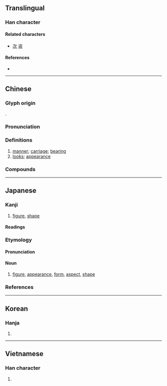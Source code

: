 {{character info}}
==Translingual==

===Han character===
{{Han char|rn=38|rad=女|as=06|sn=9|four=37404|canj=IOV,MOV|ids=⿱次女}}

====Related characters====
* [[次]] [[盗]]

====References====
* {{Han ref|kx=0261.220|dkj=06257|dj=0527.250|hdz=21047.060|uh=59FF|ud=23039|bh=ABBA|bd=43962}}

----

==Chinese==
{{zh-forms}}

===Glyph origin===
{{Han etym}}
{{Han compound|次|女|t2=woman|ls=psc|c1=p|c2=s}}.

===Pronunciation===
{{zh-pron
|m=zī
|c=zi1
|h=pfs=chṳ̂
|md=cṳ̆
|mn=qz:chir/tw,xm,zz:chu
|mn-t=ze1
|mc=y
|oc=y
|cat=n
}}

===Definitions===
{{zh-hanzi}}

# [[manner]]; [[carriage]]; [[bearing]]
# [[looks]]; [[appearance]]

===Compounds===
{{zh-der|中姿|丰姿|丰姿冶麗|丰姿綽約|仙姿|仙姿玉色|低姿勢|低姿態|國色天姿|多姿多采|多彩多姿|多采多姿|天姿|天姿國色|姱姿|姿勢|姿姿媚媚|姿媚|姿態|姿色|姿質|姿首|婀娜多姿|媚姿姿|嬌姿|掩映生姿|搔頭弄姿|搔首弄姿|搖曳生姿|擺姿勢|毛施淑姿|淑姿|濁質凡姿|瑰姿|瓊姿|神姿|絢麗多姿|綽約多姿|舞姿|花柳之姿|英姿|英姿煥發|英姿邁往|英姿颯爽|蒲柳之姿|豔姿|郎才女姿|雄姿|顧影弄姿|顧盼生姿|風姿|風姿瀟灑|風姿綽約|颯爽英姿|鶴骨松姿|龍章鳳姿|龍鳳之姿}}

----

==Japanese==

===Kanji===
{{ja-kanji|grade=6|rs=女06}}

# [[figure]], [[shape]]

====Readings====
{{ja-readings
|goon=し
|kanon=し
|kun=すがた-
}}

===Etymology===
{{ja-kanjitab|すがた|yomi=k}}
{{rfe|ja}}

====Pronunciation====
{{ja-pron|すがた|acc=1|acc_ref=DJR}}

====Noun====
{{ja-noun|すがた}}

# [[figure]], [[appearance]], [[form]], [[aspect]], [[shape]]
#: {{ja-usex|[[刻%々]]と'''姿'''を[[変える]][[雲]]|こく%こく と '''すがた''' を かえる くも|the clouds, continuously changing their '''shape'''}}
#: {{ja-usex|[[着%物]]%'''姿'''を[[見せる]]|き%もの-%'''すがた''' を みせる|to present one's kimonoed '''self'''}}

===References===
<references />

----

==Korean==

===Hanja===
{{ko-hanja|hangeul=자|rv=ja|mr=cha}}

# {{rfdef|ko|sort=女06}}

----

==Vietnamese==

===Han character===
{{vi-readings|reading=tư|rs=女06}}

# {{rfdef|vi|sort=女06}}